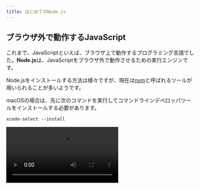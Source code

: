 ```yaml
---
title: はじめてのNode.js
---
```



## ブラウザ外で動作するJavaScript

これまで、JavaScriptといえば、ブラウザ上で動作するプログラミング言語でした。**Node.js**は、JavaScriptをブラウザ外で動作させるための実行エンジンです。

Node.jsをインストールする方法は様々ですが、現在は[nvm](https://github.com/nvm-sh/nvm)と呼ばれるツールが用いられることが多いようです。

macOSの場合は、先に次のコマンドを実行してコマンドラインデベロッパツールをインストールする必要があります。

```shell
xcode-select --install
```

<video src={installCommandLineDeveloperToolsVideo} controls />

まずは、[nvmのウェブサイトの`Install & Update Script`セクション](https://github.com/nvm-sh/nvm#install--update-script)に書かれているスクリプトを実行しましょう。2024年5月現在では、次の通りです。

```shell
curl -o- https://raw.githubusercontent.com/nvm-sh/nvm/v0.39.7/install.sh | bash
```

続いて、ターミナルアプリケーションを再起動してから、nvmのインストールが成功していることを確認するため、次のコマンドを実行します。

```shell
nvm -v
```

次のように表示されたら成功です。

```shell
$ nvm -v
0.39.7
```

さらに、次のコマンドを実行して、Node.jsをインストールします。

```shell
nvm install --lts
```

完了したら、Node.jsのインストールが完了しているか確認するため、次のコマンドを実行します。

```shell
node -v
```

次のように表示されたら成功です。

```shell
$ node -v
v20.12.2
```

<Tabs groupId="os">
  <TabItem value="mac" label="macOS">
    macOSの場合、インストールコマンドを実行してターミナルを再起動しても、`nvm`が使用できない場合があります。その場合、次のコマンドを実行してみてください。

    ```shell
    touch ~/.zshrc
    ```

    <video src={installNvmInMacVideo} controls />

  </TabItem>
  <TabItem value="win" label="Windows (WSL)">
    Windows上での作業は、WSLのターミナルを利用するようにしましょう。

    <video src={installNvmInWslVideo} controls />

  </TabItem>
</Tabs>

## Node.jsでHello World

まずは、新しいフォルダを作成し、Visual Studio Codeで開きます。macOSの場合は[はじめてのWeb開発](/docs/trial-session/get-started/)で作成した`projects`フォルダの中に別のフォルダを作れば問題ありませんが、Windowsの場合はWSL上にフォルダを作成します。

:::info[WSL上にプロジェクトフォルダを作る]

WindowsのWSLでは、エクスプローラーのサイドパネルから`Linux`を開いた後、`Ubuntu`→`home`→`[ユーザー名]`の順番でフォルダを開き、そこに`projects`フォルダを作成します。

<video src={openFolderInWslVideo} controls muted />

:::

続いて、開いたフォルダに`main.mjs`ファイルを作成し、下のスクリプトを保存します。拡張子が`.mjs`であることに気をつけてください。`console.log`関数は、画面に文章を表示させるための関数です。

```javascript title="main.mjs"
console.log("Hello World!");
```

ターミナルを開き、`node main.mjs`コマンドを実行します。

![Hello Worldを実行](./run-hello-world.png)

ターミナルに`Hello World!`が表示されれば成功です。

## Node.jsのデバッグ

[ブラウザの開発者ツールを利用する](/docs/browser-apps/inspector/) 節でJavaScriptのデバッグを行ったのと同様に、Node.jsでは、VS Code標準の機能を用いてデバッグを行えます。

Node.jsのデバッグを開始するには、ブレークポイント等を設定したうえで、`F5`キーを押します。初回はデバッグ構成を選択するメニューが出現するので、`Node.js`を選択しましょう。デバッグが開始されると、VS Code下部の青いバーが橙色に変化します。`console.log`は`DEBUG CONSOLE`タブに出力されるので注意しましょう。

ステップ実行、コールスタックなど、基本的な機能はブラウザに搭載されているものとほとんど同じです。

<video src={debuggingVideo} controls />

### 演習

Node.jsのデバッガを用いて、`console`オブジェクトにどのようなプロパティがあるのか調べてみましょう。

